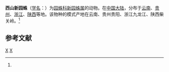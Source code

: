 {{Speciesbox
| taxon = Neoscona xishanensis
| binomial_authority = (Yin et al., 1990)<ref name='id13722'>{{cite web| url =http://www.bioinfo.cn/db05/BjdwSpecies.php?action=view&id=13722| title =西山新园蛛| work =《中国动物物种编目数据库》| publisher =中国科学院微生物研究所| author =中国科学院动物研究所| accessdate =2009-04-28| deadurl =yes| archiveurl =https://web.archive.org/web/20160305061816/http://www.bioinfo.cn/db05/BjdwSpecies.php?action=view&id=13722| archivedate =2016-03-05| df =}}</ref>
}}

'''西山新园蛛'''（[[学名|学名]]：{{lang|la|''Neoscona xishanensis''}}）为[[园蛛科|园蛛科]][[新园蛛属|新园蛛属]]的动物。在[[中国大陆|中国大陆]]，分布于[[云南|云南]]、[[贵州|贵州]]、[[浙江|浙江]]、[[陕西|陕西]]等地。该物种的模式产地在云南、贵州贵阳、浙江九龙江、陕西柴关岭。<ref name='id13722'/>

== 参考文献 ==
{{reflist}}
{{taxonbar}}
[[Category:_1990年描述的动物|X]]
[[Category:新园蛛属|X]]